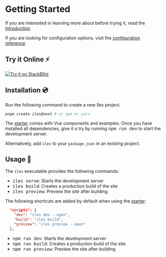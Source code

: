 [introduction]: /guide/introduction
[configuration reference]: /config
[starter]: https://github.com/ElMassimo/create-iles

# Getting Started

If you are interested in learning more about <Iles/> before trying it, read the [Introduction].

If you are looking for configuration options, visit the [configuration reference].

## Try it Online ⚡️


<p>
  <a href="https://stackblitz.com/fork/iles?file=src%2Fcomponents%2FWelcome.vue" rel="noreferrer" target="_blank"><img src={stackblitzSrc} alt="Try it on StackBlitz"/></a>
</p>

## Installation 💿

Run the following command to create a new îles project.

```bash
pnpm create iles@next # or npm or yarn
```

The [starter] comes with Vue components and examples. Once you have installed
all dependencies, give it a try by running <kbd>npm run dev</kbd> to start the
development server.

Alternatively, add `iles` to your `package.json` in an existing project.

## Usage 🚀

The `iles` executable provides the following commands:

- <kbd>iles serve</kbd>: Starts the development server
- <kbd>iles build</kbd>: Creates a production build of the site
- <kbd>iles preview</kbd>: Preview the site after building

The following shortcuts are added by default when using the [starter]:

```json
  "scripts": {
    "dev": "iles dev --open",
    "build": "iles build",
    "preview": "iles preview --open"
  },
```

- <kbd>npm run dev</kbd>: Starts the development server
- <kbd>npm run build</kbd>: Creates a production build of the site
- <kbd>npm run preview</kbd>: Preview the site after building

<Contact/>
